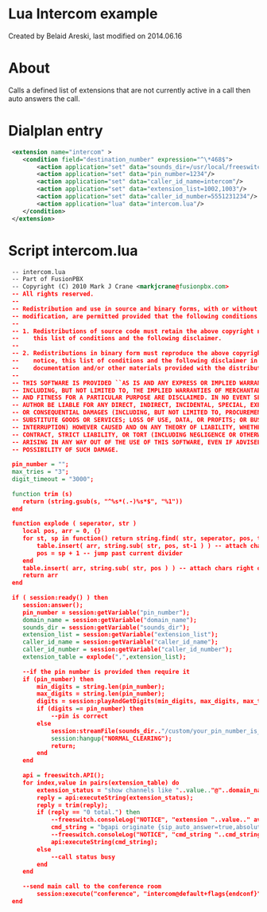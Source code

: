 
# Lua Intercom example 

 Created by  Belaid Areski, last modified on 2014.06.16

# About

Calls a defined list of extensions that are not currently active in a call then auto answers the call.

# Dialplan entry

```xml
 <extension name="intercom" >
    <condition field="destination_number" expression="^\*468$">
        <action application="set" data="sounds_dir=/usr/local/freeswitch/sounds"/>
        <action application="set" data="pin_number=1234"/>
        <action application="set" data="caller_id_name=intercom"/>
        <action application="set" data="extension_list=1002,1003"/>
        <action application="set" data="caller_id_number=5551231234"/>
        <action application="lua" data="intercom.lua"/>
    </condition>
 </extension>
```

# Script intercom.lua

```xml
 --	intercom.lua
 --	Part of FusionPBX
 --	Copyright (C) 2010 Mark J Crane <markjcrane@fusionpbx.com>
 --	All rights reserved.
 --
 --	Redistribution and use in source and binary forms, with or without
 --	modification, are permitted provided that the following conditions are met:
 --
 --	1. Redistributions of source code must retain the above copyright notice,
 --	   this list of conditions and the following disclaimer.
 --
 --	2. Redistributions in binary form must reproduce the above copyright
 --	   notice, this list of conditions and the following disclaimer in the
 --	   documentation and/or other materials provided with the distribution.
 --
 --	THIS SOFTWARE IS PROVIDED ``AS IS AND ANY EXPRESS OR IMPLIED WARRANTIES,
 --	INCLUDING, BUT NOT LIMITED TO, THE IMPLIED WARRANTIES OF MERCHANTABILITY
 --	AND FITNESS FOR A PARTICULAR PURPOSE ARE DISCLAIMED. IN NO EVENT SHALL THE
 --	AUTHOR BE LIABLE FOR ANY DIRECT, INDIRECT, INCIDENTAL, SPECIAL, EXEMPLARY,
 --	OR CONSEQUENTIAL DAMAGES (INCLUDING, BUT NOT LIMITED TO, PROCUREMENT OF
 --	SUBSTITUTE GOODS OR SERVICES; LOSS OF USE, DATA, OR PROFITS; OR BUSINESS
 --	INTERRUPTION) HOWEVER CAUSED AND ON ANY THEORY OF LIABILITY, WHETHER IN
 --	CONTRACT, STRICT LIABILITY, OR TORT (INCLUDING NEGLIGENCE OR OTHERWISE)
 --	ARISING IN ANY WAY OUT OF THE USE OF THIS SOFTWARE, EVEN IF ADVISED OF THE
 --	POSSIBILITY OF SUCH DAMAGE.
 
 pin_number = "";
 max_tries = "3";
 digit_timeout = "3000";
 
 function trim (s)
 	return (string.gsub(s, "^%s*(.-)%s*$", "%1"))
 end
 
 function explode ( seperator, str ) 
 	local pos, arr = 0, {}
 	for st, sp in function() return string.find( str, seperator, pos, true ) end do -- for each divider found
 		table.insert( arr, string.sub( str, pos, st-1 ) ) -- attach chars left of current divider
 		pos = sp + 1 -- jump past current divider
 	end
 	table.insert( arr, string.sub( str, pos ) ) -- attach chars right of last divider
 	return arr
 end
 
 if ( session:ready() ) then
 	session:answer();
 	pin_number = session:getVariable("pin_number");
 	domain_name = session:getVariable("domain_name");
 	sounds_dir = session:getVariable("sounds_dir");
 	extension_list = session:getVariable("extension_list");
 	caller_id_name = session:getVariable("caller_id_name");
 	caller_id_number = session:getVariable("caller_id_number");
 	extension_table = explode(",",extension_list);
 
 	--if the pin number is provided then require it
 	if (pin_number) then
 		min_digits = string.len(pin_number);
 		max_digits = string.len(pin_number);
 		digits = session:playAndGetDigits(min_digits, max_digits, max_tries, digit_timeout, "#", sounds_dir.."/custom/please_enter_the_pin_number.wav", "", "\\d+");
 		if (digits == pin_number) then
 			--pin is correct
 		else
 			session:streamFile(sounds_dir.."/custom/your_pin_number_is_incorect_goodbye.wav");
 			session:hangup("NORMAL_CLEARING");
 			return;
 		end
 	end
 
 	api = freeswitch.API();
 	for index,value in pairs(extension_table) do
 		extension_status = "show channels like "..value.."@"..domain_name;
 		reply = api:executeString(extension_status);
 		reply = trim(reply);
 		if (reply == "0 total.") then
 			--freeswitch.consoleLog("NOTICE", "extension "..value.." available\n");
 			cmd_string = "bgapi originate {sip_auto_answer=true,absolute_codec_string=PCMU,hangup_after_bridge=false,origination_caller_id_name="..caller_id_name..",origination_caller_id_number="..caller_id_number.."}user/"..value.."@"..domain_name.." conference:intercom@default+flags{mute} inline";
 			--freeswitch.consoleLog("NOTICE", "cmd_string "..cmd_string.."\n");
 			api:executeString(cmd_string);
 		else
 			--call status busy
 		end
 	end
 
 	--send main call to the conference room
 		session:execute("conference", "intercom@default+flags{endconf}");
 end
```


